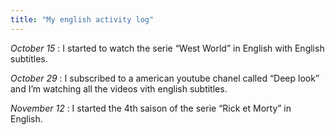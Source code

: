 ```yaml
---
title: "My english activity log"
---
```


_October 15_ : I started to watch the serie "West World" in English with English subtitles.

_October 29_ : I subscribed to a american youtube chanel called "Deep look" and I'm watching all the videos vith english subtitles.

_November 12_ : I started the 4th saison of the serie "Rick et Morty" in English.
